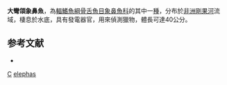 {{Speciesbox 
| taxon = Campylomormyrus elephas
| authority = [[Boulenger|Boulenger]], 1898
| image = Campylomormyrus elephas12.jpg
| status = LC
| status_system = IUCN3.1
| synonyms = *''Gnathonemus elephas''<br /><small>Boulenger, 1898</small>
}}
'''大彎頜象鼻魚'''，為[[輻鰭魚綱|輻鰭魚綱]][[骨舌魚目|骨舌魚目]][[象鼻魚科|象鼻魚科]]的其中一[[種|種]]，分布於[[非洲|非洲]][[剛果河|剛果河]]流域，棲息於水底，具有發電器官，用來偵測獵物，體長可達40公分。

==参考文献==
*{{FishBase_species|genus=Campylomormyrus|species=elephas|year=2012|month=3}}
{{Taxonbar}}

[[Category:1898年描述的鱼类|C]]
[[Category:彎頜象鼻魚屬|elephas]]
